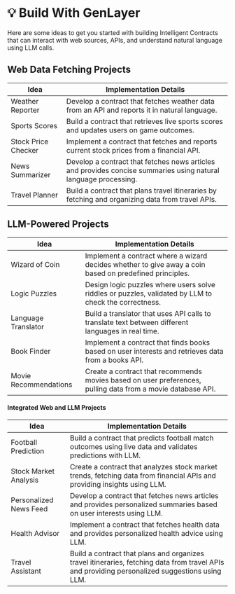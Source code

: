 # 💡 Build With GenLayer

Here are some ideas to get you started with building Intelligent Contracts that can interact with web sources, APIs, and understand natural language using LLM calls. 

## Web Data Fetching Projects

| Idea                      | Implementation Details                                                                                 |
|---------------------------|-------------------------------------------------------------------------------------------------------|
| Weather Reporter          | Develop a contract that fetches weather data from an API and reports it in natural language.           |
| Sports Scores             | Build a contract that retrieves live sports scores and updates users on game outcomes.                 |
| Stock Price Checker       | Implement a contract that fetches and reports current stock prices from a financial API.               |
| News Summarizer           | Develop a contract that fetches news articles and provides concise summaries using natural language processing. |
| Travel Planner            | Build a contract that plans travel itineraries by fetching and organizing data from travel APIs.       |

## LLM-Powered Projects

| Idea                      | Implementation Details                                                                                 |
|---------------------------|-------------------------------------------------------------------------------------------------------|
| Wizard of Coin            | Implement a contract where a wizard decides whether to give away a coin based on predefined principles.|
| Logic Puzzles             | Design logic puzzles where users solve riddles or puzzles, validated by LLM to check the correctness. |
| Language Translator       | Build a translator that uses API calls to translate text between different languages in real time.     |
| Book Finder               | Implement a contract that finds books based on user interests and retrieves data from a books API.     |
| Movie Recommendations     | Create a contract that recommends movies based on user preferences, pulling data from a movie database API. |

#### Integrated Web and LLM Projects

| Idea                      | Implementation Details                                                                                 |
|---------------------------|-------------------------------------------------------------------------------------------------------|
| Football Prediction       | Build a contract that predicts football match outcomes using live data and validates predictions with LLM.|
| Stock Market Analysis     | Create a contract that analyzes stock market trends, fetching data from financial APIs and providing insights using LLM.|
| Personalized News Feed    | Develop a contract that fetches news articles and provides personalized summaries based on user interests using LLM.|
| Health Advisor            | Implement a contract that fetches health data and provides personalized health advice using LLM.       |
| Travel Assistant          | Build a contract that plans and organizes travel itineraries, fetching data from travel APIs and providing personalized suggestions using LLM.|

